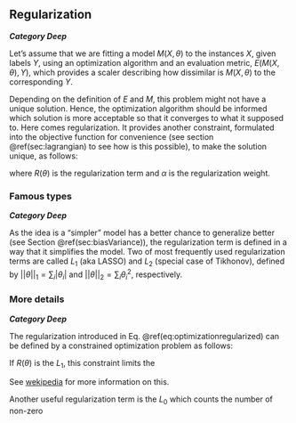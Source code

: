 ## Regularization
***Category Deep***

Let's assume that we are fitting a model $M(X, \theta)$ to the instances $X$, given labels $Y$, using an optimization algorithm and an evaluation metric, $E(M(X, \theta), Y)$, which provides a scaler describing how dissimilar is $M(X, \theta)$ to the corresponding $Y$. 

\begin{equation}
min_{\theta}  ~E(M(X, \theta), Y) (\#eq:optimizationOrginal)
\end{equation}

Depending on the definition of $E$ and $M$, this problem might not have a unique solution. Hence, the optimization algorithm should be informed which solution is more acceptable so that it converges to what it supposed to. Here comes regularization. It provides another constraint, formulated into the objective function for convenience (see section \@ref(sec:lagrangian) to see how is this possible), to make the solution unique, as follows: 

\begin{equation}
min_{\theta}  ~E(M(X, \theta), Y) + \alpha R(\theta) (\#eq:optimizationregularized)
\end{equation}

where $R(\theta)$ is the regularization term and $\alpha$ is the regularization weight. 

### Famous types
***Category Deep***

As the idea is a "simpler" model has a better chance to generalize better (see Section \@ref(sec:biasVariance)), the regularization term is defined in a way that it simplifies the model. Two of most frequently used regularization terms are called $L_1$ (aka LASSO) and $L_2$ (special case of Tikhonov), defined by $||\theta||_1=\sum_i |\theta_i|$ and $||\theta||_2=\sum_i \theta_i^2$, respectively. 

### More details
***Category Deep***

The regularization introduced in Eq. \@ref(eq:optimizationregularized) can be defined by a constrained optimization problem as follows:

\begin{equation}
min_{\theta}  ~E(M(X, \theta), Y)+\alpha \epsilon s.t. R(\theta)=\epsilon
\end{equation}

If $R(\theta)$ is the $L_1$, this constraint limits the 

See [wekipedia](https://en.wikipedia.org/wiki/Regularization_(mathematics)) for more information on this.


Another useful regularization term is the $L_0$ which counts the number of non-zero 



